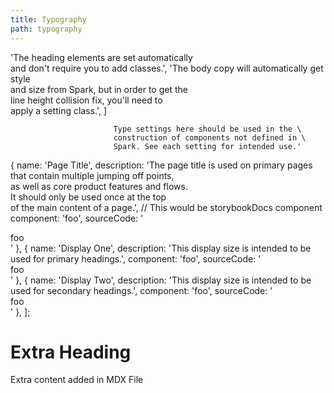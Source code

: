 ```yaml
---
title: Typography
path: typography
---
```


  'The heading elements are set automatically \
  and don\'t require you to add classes.',
  'The body copy will automatically get style \
  and size from Spark, but in order to get the \
  line height collision fix, you\'ll need to \
  apply a setting class.',
]

                           Type settings here should be used in the \
                           construction of components not defined in \
                           Spark. See each setting for intended use.'

  {
    name: 'Page Title',
    description: 'The page title is used on primary pages \
                  that contain multiple jumping off points, \
                  as well as core product features and flows.\
                  It should only be used once at the top \
                  of the main content of a page.',
     // This would be storybookDocs <Story id=""> component
    component: 'foo',
    sourceCode: '<div>foo</div>'
  },
  {
    name: 'Display One',
    description: 'This display size is intended to be used for primary headings.',
    component: 'foo',
    sourceCode: '<div>foo</div>'
  },
  {
    name: 'Display Two',
    description: 'This display size is intended to be used for secondary headings.',
    component: 'foo',
    sourceCode: '<div>foo</div>'
  },
];

# Extra Heading
Extra content added in MDX File
